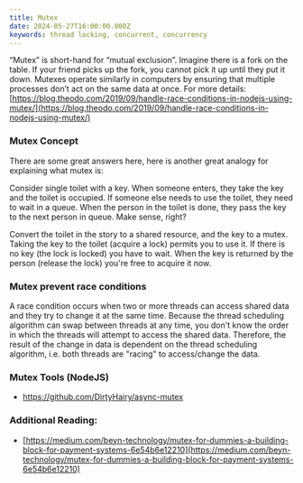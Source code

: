 ```yaml
---
title: Mutex
date: 2024-05-27T16:00:00.000Z
keywords: thread locking, concurrent, concurrency
---
```


“Mutex” is short-hand for “mutual exclusion”. Imagine there is a fork on the table. If your friend picks up the fork, you cannot pick it up until they put it down. Mutexes operate similarly in computers by ensuring that multiple processes don’t act on the same data at once. For more details: [https://blog.theodo.com/2019/09/handle-race-conditions-in-nodejs-using-mutex/](https://blog.theodo.com/2019/09/handle-race-conditions-in-nodejs-using-mutex/)

### Mutex Concept

There are some great answers here, here is another great analogy for explaining what mutex is:

Consider single toilet with a key. When someone enters, they take the key and the toilet is occupied. If someone else needs to use the toilet, they need to wait in a queue. When the person in the toilet is done, they pass the key to the next person in queue. Make sense, right?

Convert the toilet in the story to a shared resource, and the key to a mutex. Taking the key to the toilet (acquire a lock) permits you to use it. If there is no key (the lock is locked) you have to wait. When the key is returned by the person (release the lock) you're free to acquire it now.

### Mutex prevent race conditions

A race condition occurs when two or more threads can access shared data and they try to change it at the same time. Because the thread scheduling algorithm can swap between threads at any time, you don't know the order in which the threads will attempt to access the shared data. Therefore, the result of the change in data is dependent on the thread scheduling algorithm, i.e. both threads are "racing" to access/change the data.

### Mutex Tools (NodeJS)
- https://github.com/DirtyHairy/async-mutex

### Additional Reading:

* [https://medium.com/beyn-technology/mutex-for-dummies-a-building-block-for-payment-systems-6e54b6e12210](https://medium.com/beyn-technology/mutex-for-dummies-a-building-block-for-payment-systems-6e54b6e12210)
